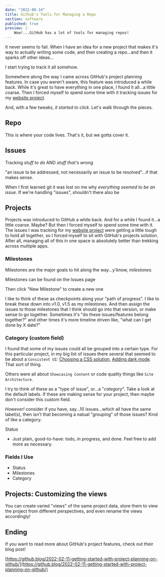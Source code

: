 ```yaml
---
date: "2022-08-14"
title: Github's Tools for Managing a Repo
section: software
published: true
preview: |- 
    Wow!...GitHub has a lot of tools for managing repos!
---
```


It never seems to fail. When I have an idea for a new project that makes it's way to actually writing 
some code, and then creating a repo...and then it sparks off other ideas...

I start trying to track it all somehow.

Somewhere along the way I came across GitHub's project planning features. In case you weren't 
aware, this feature was introduced a while back. While it's great to have everything in one 
place, I found it all...a little coarse. Then I forced myself to spend some time with it tracking 
issues for my [website project](https://github.com/meddlin/rushinglabs-blog/issues). 

And, with a few tweaks, _it started to click_. Let's walk through the pieces.


## Repo

This is where your code lives. That's it, but we gotta cover it.


## Issues

Tracking _stuff to do_ AND _stuff that's wrong_

"an issue to be addressed, not necessarily an issue to be resolved"...if that makes sense.

When I first learned git it was lost on me why _everything seemed to be an issue_. If we're 
handling "issues", shouldn't there also be 


## Projects

Projects was introduced to GitHub a while back. And for a while I found it...a little coarse.
Maybe? But then I forced myself to spend 
some time with it. The issues I was tracking for my [website project](https://github.com/meddlin/rushinglabs-blog/issues) 
were getting a little 
tough to hold all together, so I forced myself to sit with GitHub's projects solution. 
After all, managing all of this in one space is absolutely better than trekking across multiple 
apps.

### Milestones

Milestones are the major goals to hit along the way...y'know, _milestones_.

Milestones can be found on the Issues page

<CenteredImage
    src="https://meddlin-web.s3.us-east-2.amazonaws.com/2022-08-17_github-projects/milestones-issues-page.png"
    width="1340"
    height="381"
    layout="responsive"
    alt="Milestones can be found on GitHub issues page"
/>

Then click "New Milestone" to create a new one

<CenteredImage
    src="https://meddlin-web.s3.us-east-2.amazonaws.com/2022-08-17_github-projects/milestones-new-milestone.png"
    width="1352"
    height="362"
    layout="responsive"
    alt="Issues, then Milestones, then New Milestone"
/>


I like to think of these as checkpoints along your "path of progress". I like to break 
these down into v1.0, v1.5 as my milestones. And then assign the issues to those milestones that 
I think should go into that version, or make sense to go together. Sometimes it's "do these 
issues/features belong together?" and other times it's more timeline driven like, "what can 
I get done by X date?"



### Category (custom field)

I found that some of my issues could all be grouped into a certain type. For this particular project, in my big 
list of issues there several that seemed to be about a `Consistent UI`: [Choosing a CSS solution](https://github.com/meddlin/rushinglabs-blog/issues/95), 
[Adding dark mode](https://github.com/meddlin/rushinglabs-blog/issues/63). That sort of thing.

Others were all about `Showcasing Content` or code quality things like `Site Architecture`.

I try to think of these as a "type of issue", or...a "_category_". Take a look at the default labels.
If these are making sense for your project, then maybe don't consider this custom field.

_However!_ consider if you have, say...10 issues...which all have the same label(s), then isn't 
that becoming a natual "grouping" of those issues? Kind of like a category.

Status 

- Just plain, good-to-have: todo, in progress, and done. Feel free to add more as necessary.

### Fields I Use

- Status
- Milestones
- Category


## Projects: Customizing the views 

You can create varied "views" of the same project data, store them to view the project from different 
perspectives, and even rename the views accordingly!

<CenteredImage
    src="https://meddlin-web.s3.us-east-2.amazonaws.com/2022-08-17_github-projects/project-view-01.png"
    width="1104"
    height="267"
    layout="responsive"
    alt="GitHub projects table view. All issues displayed in a table."
/>

<CenteredImage
    src="https://meddlin-web.s3.us-east-2.amazonaws.com/2022-08-17_github-projects/project-view-02.png"
    width="1264"
    height="351"
    layout="responsive"
    alt="GitHub projects board view. All issues displayed in a kanban-style board."
/>

## Ending

If you want to read more about GitHub's project features, check out their 
blog post!

[https://github.blog/2022-02-11-getting-started-with-project-planning-on-github/](https://github.blog/2022-02-11-getting-started-with-project-planning-on-github/)